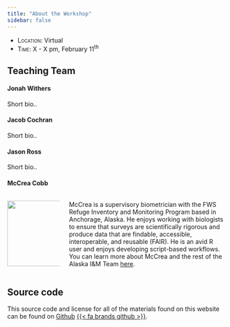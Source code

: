 ```yaml
---
title: "About the Workshop"
sidebar: false
---
```


- [Location:]{.smallcaps} Virtual
- [Time:]{.smallcaps} X - X pm, February 11^th^


## Teaching Team

#### Jonah Withers

Short bio..

#### Jacob Cochran

Short bio..

#### Jason Ross

Short bio..

#### McCrea Cobb

::: columns

::: {.column width="25%"}

![](assets/images/photo_placeholder.png){fig-alt="Photo of McCrea Cobb." width=150} 

:::

::: {.column width="75%"}

McCrea is a supervisory biometrician with the FWS Refuge Inventory and Monitoring Program based in Anchorage, Alaska. He enjoys working with biologists to ensure that surveys are scientifically rigorous and produce data that are findable, accessible, interoperable, and reusable (FAIR). He is an avid R user and enjoys developing script-based workflows. You can learn more about McCrea and the rest of the Alaska I&M Team [here](https://doimspp.sharepoint.com/sites/AlaskaInventoryandMonitoring2/SitePages/Home-Alaska-Inventory-and-Monitoring.aspx). 

:::

:::

## Source code

This source code and license for all of the materials found on this website can be found on [Github](https://github.com/USFWS/intro-to-quarto) [{{< fa brands github >}}](https://github.com/USFWS/intro-to-quarto).